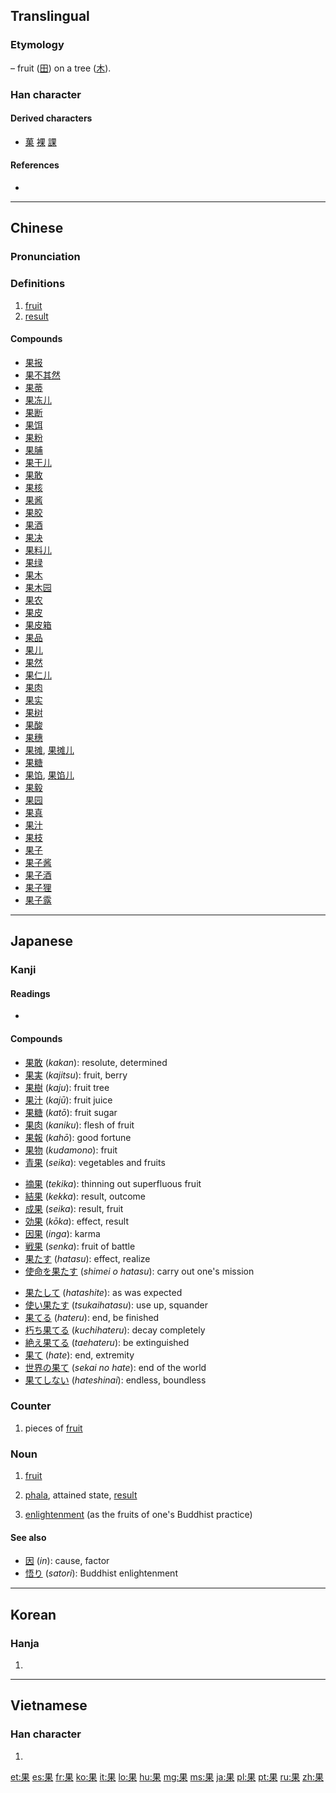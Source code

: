 {{also|杲}}
==Translingual==
{{stroke order|strokes=8}}

===Etymology===
{{Han compound|田|t1=fruit|木|t2=tree|ls=p}} – fruit ([[田]]) on a tree ([[木]]).

===Han character===
{{Han char|rn=75|rad=木|as=04|sn=8|four=6090<sub>4</sub>|canj=[[田]][[木]] (WD)}}

====Derived characters====
* [[菓]] [[裸]] [[課]]

====References====
* {{Han ref|kx=0516.110|dkj=14556|dj=0904.050|hdz=21168.110|uh=679C|ud=26524|bh=AA47|bd=43591}}

----

==Chinese==
{{zh-forms}}

===Pronunciation===
{{zh-pron
|m=guǒ
|c=gwo2,gu2
|h=pfs=kó
|mn=kó/kóe/ké
|mc=y
|oc=y
|ma=
|cat=n
}}

===Definitions===
# [[fruit]]
# [[result]]

====Compounds====
* [[果报]]
* [[果不其然]]
* [[果蒂]]
* [[果冻儿]]
* [[果断]]
* [[果饵]]
* [[果粉]]
* [[果脯]]
* [[果干儿]]
* [[果敢]]
* [[果核]]
* [[果酱]]
* [[果胶]]
* [[果酒]]
* [[果决]]
* [[果料儿]]
* [[果绿]]
* [[果木]]
* [[果木园]]
* [[果农]]
* [[果皮]]
* [[果皮箱]]
* [[果品]]
* [[果儿]]
* [[果然]]
* [[果仁儿]]
* [[果肉]]
* [[果实]]
* [[果树]]
* [[果酸]]
* [[果穗]]
* [[果摊]], [[果摊儿]]
* [[果糖]]
* [[果馅]], [[果馅儿]]
* [[果毅]]
* [[果园]]
* [[果真]]
* [[果汁]]
* [[果枝]]
* [[果子]]
* [[果子酱]]
* [[果子酒]]
* [[果子狸]]
* [[果子露]]

----

==Japanese==

===Kanji===
{{ja-kanji|grade=4|rs=木04}}

====Readings====
* {{ja-readings|goon=[[か]] (ka)|kanon=[[か]] (ka)|kun=[[はたす]] ([[果たす]], hatasu), [[はたす]] ([[果す]], hatasu), [[はてる]] ([[果てる]], hateru), [[はて]] ([[果て]], hate), [[くだもの]] (kudamono)|nanori=[[み]] (mi), [[あきら]] (akira), [[はた]] (hata), [[はたす]] (hatasu), [[まさる]] (masaru)}}

====Compounds====
{{top3}}
* [[果敢]] (''kakan''): resolute, determined
* [[果実]] (''kajitsu''): fruit, berry
* [[果樹]] (''kaju''): fruit tree
* [[果汁]] (''kajū''): fruit juice
* [[果糖]] (''katō''): fruit sugar
* [[果肉]] (''kaniku''): flesh of fruit
* [[果報]] (''kahō''): good fortune
* [[果物]] (''kudamono''): fruit
* [[青果]] (''seika''): vegetables and fruits
{{mid3}}
* [[摘果]] (''tekika''): thinning out superfluous fruit
* [[結果]] (''kekka''): result, outcome
* [[成果]] (''seika''): result, fruit
* [[効果]] (''kōka''): effect, result
* [[因果]] (''inga''): karma
* [[戦果]] (''senka''): fruit of battle
* [[果たす]] (''hatasu''): effect, realize
* [[使命を果たす]] (''shimei o hatasu''): carry out one's mission
{{mid3}}
* [[果たして]] (''hatashite''): as was expected
* [[使い果たす]] (''tsukaihatasu''): use up, squander
* [[果てる]] (''hateru''): end, be finished
* [[朽ち果てる]] (''kuchihateru''): decay completely
* [[絶え果てる]] (''taehateru''): be extinguished
* [[果て]] (''hate''): end, extremity
* [[世界の果て]] (''sekai no hate''): end of the world
* [[果てしない]] (''hateshinai''): endless, boundless
{{bottom}}

===Counter===
{{ja-pos|か|counter}} 

# pieces of [[fruit]]

===Noun===
{{ja-noun|か}}

# [[fruit]]
# {{context|Buddhism|lang=ja|sort=か}} [[phala]], attained state, [[result]]
# {{context|Buddhism|lang=ja|sort=か}} [[enlightenment]] (as the fruits of one's Buddhist practice)

====See also====
* [[因]] (''in''): cause, factor
* [[悟り]] (''satori''): Buddhist enlightenment

----

==Korean==

===Hanja===
{{ko-hanja|hangeul=과|eumhun=|rv=gwa|mr=kwa|y=kwa}}

# {{defn|lang=ko|sort=木04}}

----

==Vietnamese==

===Han character===
{{vi-hantu|[[quả]], [[hủ]]|rs=木04}}

# {{defn|lang=vi|sort=木04}}

[[et:果]]
[[es:果]]
[[fr:果]]
[[ko:果]]
[[it:果]]
[[lo:果]]
[[hu:果]]
[[mg:果]]
[[ms:果]]
[[ja:果]]
[[pl:果]]
[[pt:果]]
[[ru:果]]
[[zh:果]]